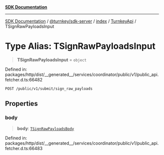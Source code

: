 [**SDK Documentation**](../../../../../../README.mdx)

***

[SDK Documentation](../../../../../../packages.mdx) / [@turnkey/sdk-server](../../../../README.mdx) / [index](../../../README.mdx) / [TurnkeyApi](../README.mdx) / TSignRawPayloadsInput

# Type Alias: TSignRawPayloadsInput

> **TSignRawPayloadsInput** = `object`

Defined in: packages/http/dist/\_\_generated\_\_/services/coordinator/public/v1/public\_api.fetcher.d.ts:66482

`POST /public/v1/submit/sign_raw_payloads`

## Properties

### body

> **body**: [`TSignRawPayloadsBody`](TSignRawPayloadsBody.mdx)

Defined in: packages/http/dist/\_\_generated\_\_/services/coordinator/public/v1/public\_api.fetcher.d.ts:66483
